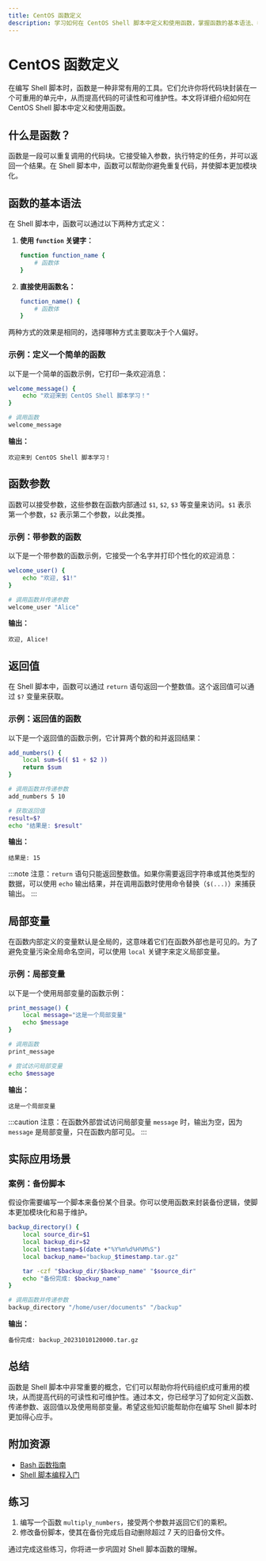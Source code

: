 ```yaml
---
title: CentOS 函数定义
description: 学习如何在 CentOS Shell 脚本中定义和使用函数，掌握函数的基本语法、参数传递以及实际应用场景。
---
```


# CentOS 函数定义

在编写 Shell 脚本时，函数是一种非常有用的工具。它们允许你将代码块封装在一个可重用的单元中，从而提高代码的可读性和可维护性。本文将详细介绍如何在 CentOS Shell 脚本中定义和使用函数。

## 什么是函数？

函数是一段可以重复调用的代码块。它接受输入参数，执行特定的任务，并可以返回一个结果。在 Shell 脚本中，函数可以帮助你避免重复代码，并使脚本更加模块化。

## 函数的基本语法

在 Shell 脚本中，函数可以通过以下两种方式定义：

1. **使用 `function` 关键字：**

   ```bash
   function function_name {
       # 函数体
   }
   ```

2. **直接使用函数名：**

   ```bash
   function_name() {
       # 函数体
   }
   ```

两种方式的效果是相同的，选择哪种方式主要取决于个人偏好。

### 示例：定义一个简单的函数

以下是一个简单的函数示例，它打印一条欢迎消息：

```bash
welcome_message() {
    echo "欢迎来到 CentOS Shell 脚本学习！"
}

# 调用函数
welcome_message
```

**输出：**

```
欢迎来到 CentOS Shell 脚本学习！
```

## 函数参数

函数可以接受参数，这些参数在函数内部通过 `$1`, `$2`, `$3` 等变量来访问。`$1` 表示第一个参数，`$2` 表示第二个参数，以此类推。

### 示例：带参数的函数

以下是一个带参数的函数示例，它接受一个名字并打印个性化的欢迎消息：

```bash
welcome_user() {
    echo "欢迎, $1!"
}

# 调用函数并传递参数
welcome_user "Alice"
```

**输出：**

```
欢迎, Alice!
```

## 返回值

在 Shell 脚本中，函数可以通过 `return` 语句返回一个整数值。这个返回值可以通过 `$?` 变量来获取。

### 示例：返回值的函数

以下是一个返回值的函数示例，它计算两个数的和并返回结果：

```bash
add_numbers() {
    local sum=$(( $1 + $2 ))
    return $sum
}

# 调用函数并传递参数
add_numbers 5 10

# 获取返回值
result=$?
echo "结果是: $result"
```

**输出：**

```
结果是: 15
```

:::note
注意：`return` 语句只能返回整数值。如果你需要返回字符串或其他类型的数据，可以使用 `echo` 输出结果，并在调用函数时使用命令替换（`$(...)`）来捕获输出。
:::

## 局部变量

在函数内部定义的变量默认是全局的，这意味着它们在函数外部也是可见的。为了避免变量污染全局命名空间，可以使用 `local` 关键字来定义局部变量。

### 示例：局部变量

以下是一个使用局部变量的函数示例：

```bash
print_message() {
    local message="这是一个局部变量"
    echo $message
}

# 调用函数
print_message

# 尝试访问局部变量
echo $message
```

**输出：**

```
这是一个局部变量

```

:::caution
注意：在函数外部尝试访问局部变量 `message` 时，输出为空，因为 `message` 是局部变量，只在函数内部可见。
:::

## 实际应用场景

### 案例：备份脚本

假设你需要编写一个脚本来备份某个目录。你可以使用函数来封装备份逻辑，使脚本更加模块化和易于维护。

```bash
backup_directory() {
    local source_dir=$1
    local backup_dir=$2
    local timestamp=$(date +"%Y%m%d%H%M%S")
    local backup_name="backup_$timestamp.tar.gz"

    tar -czf "$backup_dir/$backup_name" "$source_dir"
    echo "备份完成: $backup_name"
}

# 调用函数并传递参数
backup_directory "/home/user/documents" "/backup"
```

**输出：**

```
备份完成: backup_20231010120000.tar.gz
```

## 总结

函数是 Shell 脚本中非常重要的概念，它们可以帮助你将代码组织成可重用的模块，从而提高代码的可读性和可维护性。通过本文，你已经学习了如何定义函数、传递参数、返回值以及使用局部变量。希望这些知识能帮助你在编写 Shell 脚本时更加得心应手。

## 附加资源

- [Bash 函数指南](https://www.gnu.org/software/bash/manual/bash.html#Shell-Functions)
- [Shell 脚本编程入门](https://www.shellscript.sh/)

## 练习

1. 编写一个函数 `multiply_numbers`，接受两个参数并返回它们的乘积。
2. 修改备份脚本，使其在备份完成后自动删除超过 7 天的旧备份文件。

通过完成这些练习，你将进一步巩固对 Shell 脚本函数的理解。